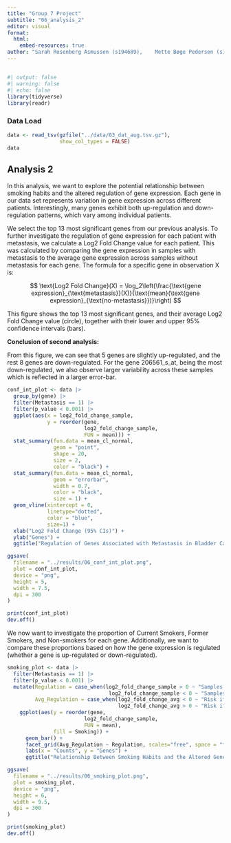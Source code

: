 ```yaml
---
title: "Group 7 Project"
subtitle: "06_analysis_2"
editor: visual
format:
  html:
    embed-resources: true
author: "Sarah Rosenberg Asmussen (s194689),	Mette Bøge Pedersen (s194679),	Caroline Amalie Bastholm Jensen (s213427), Jaime Noguera Piera (s233773), Yassine Turki (s231735)"
---
```


## 

```r
#| output: false
#| warning: false
#| echo: false
library(tidyverse)
library(readr)
```

### Data Load

```r
data <- read_tsv(gzfile("../data/03_dat_aug.tsv.gz"),
                 show_col_types = FALSE)
data
```

## Analysis 2

In this analysis, we want to explore the potential relationship between smoking habits and the altered regulation of gene expression. Each gene in our data set represents variation in gene expression across different patients. Interestingly, many genes exhibit both up-regulation and down-regulation patterns, which vary among individual patients.

We select the top 13 most significant genes from our previous analysis. To further investigate the regulation of gene expression for each patient with metastasis, we calculate a Log2 Fold Change value for each patient. This was calculated by comparing the gene expression in samples with metastasis to the average gene expression across samples without metastasis for each gene. The formula for a specific gene in observation X is:

$$
\text{Log2 Fold Change}(X) = \log_2\left(\frac{\text{gene expression}_{\text{metastasis}}(X)}{\text{mean}(\text{gene expression}_{\text{no-metastasis}})}\right)
$$

This figure shows the top 13 most significant genes, and their average Log2 Fold Change value (circle), together with their lower and upper 95% confidence intervals (bars).

**Conclusion of second analysis:**

From this figure, we can see that 5 genes are slightly up-regulated, and the rest 8 genes are down-regulated. For the gene 206561_s_at, being the most down-regulated, we also observe larger variability across these samples which is reflected in a larger error-bar.

```r
conf_int_plot <- data |>
  group_by(gene) |>
  filter(Metastasis == 1) |>
  filter(p_value < 0.001) |>
  ggplot(aes(x = log2_fold_change_sample,
             y = reorder(gene, 
                         log2_fold_change_sample, 
                         FUN = mean))) + 
  stat_summary(fun.data = mean_cl_normal, 
               geom = "point", 
               shape = 20, 
               size = 2, 
               color = "black") +
  stat_summary(fun.data = mean_cl_normal, 
               geom = "errorbar", 
               width = 0.7, 
               color = "black", 
               size = 1) + 
  geom_vline(xintercept = 0, 
             linetype="dotted", 
             color = "blue", 
             size=1) + 
  xlab("Log2 Fold Change (95% CIs)") + 
  ylab("Genes") + 
  ggtitle("Regulation of Genes Associated with Metastasis in Bladder Cancer")

ggsave(
  filename = "../results/06_conf_int_plot.png",
  plot = conf_int_plot,
  device = "png",
  height = 5,
  width = 7.5,
  dpi = 300  
)

print(conf_int_plot)
dev.off()
```

We now want to investigate the proportion of Current Smokers, Former Smokers, and Non-smokers for each gene. Additionally, we want to compare these proportions based on how the gene expression is regulated (whether a gene is up-regulated or down-regulated).

```r
smoking_plot <- data |>
  filter(Metastasis == 1) |>
  filter(p_value < 0.001) |>
  mutate(Regulation = case_when(log2_fold_change_sample > 0 ~ "Samples with upregulation",
                                 log2_fold_change_sample < 0 ~ "Samples with downregulation"),
         Avg_Regulation = case_when(log2_fold_change_avg < 0 ~ "Risk if downregulated",
                                    log2_fold_change_avg > 0 ~ "Risk if upregulated")) |>
    ggplot(aes(y = reorder(gene,
                         log2_fold_change_sample, 
                         FUN = mean),
               fill = Smoking)) +
      geom_bar() +
      facet_grid(Avg_Regulation ~ Regulation, scales="free", space = "free") +
      labs(x = "Counts", y = "Genes") +
      ggtitle("Relationship Between Smoking Habits and the Altered Gene Expression") 

ggsave(
  filename = "../results/06_smoking_plot.png",
  plot = smoking_plot,
  device = "png",
  height = 6,
  width = 9.5,
  dpi = 300  
)

print(smoking_plot)
dev.off()
```
